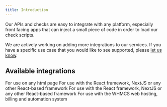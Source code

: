 ```yaml
---
title: Introduction
---
```


Our APIs and checks are easy to integrate with any platform, especially front facing apps that can inject a small piece of code in order to load our check scripts.

We are actively working on adding more integrations to our services. If you have a specific use case that you would like to see supported, please [let us know](https://visitorquery.com/support).

## Available integrations

<CardGroup cols={2}>
  <Card title="Web" icon="html5" href="/integrations/web">
    For use on any html page
  </Card>
  <Card title="React / NextJS" icon="react" href="/integrations/react">
    For use with the React framework, NextJS or any other React-based framework
  </Card>
  <Card title="AstroJS" icon="shuttle-space" href="/integrations/astrojs">
    For use with the React framework, NextJS or any other React-based framework
  </Card>
  <Card title="WHMCS" icon="whmcs" href="/integrations/whmcs">
    For use with the WHMCS web hosting, billing and automation system
  </Card>
</CardGroup>